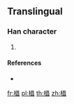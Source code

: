 ==Translingual==

===Han character===
{{Han char|rn=75|rad=木|as=12|sn=16|four=|canj=DNGG}}

# {{defn|Han|sort=木12}}

====References====
* {{Han ref|kx=0555.311|dj=0945.140|hdz=21297.011|uh=6A7B|ud=27259}}

[[fr:橻]]
[[pl:橻]]
[[th:橻]]
[[zh:橻]]